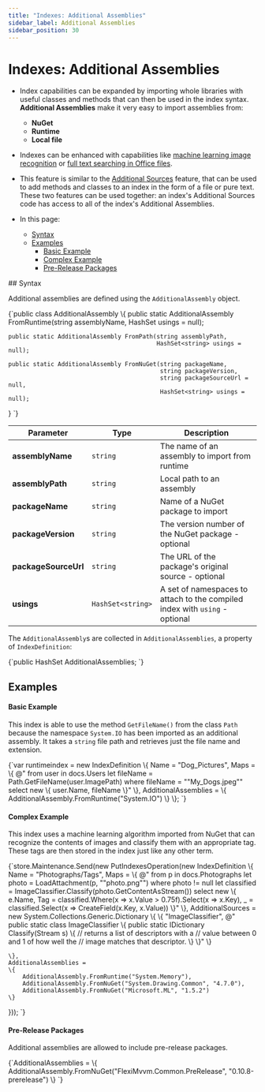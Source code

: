 ```yaml
---
title: "Indexes: Additional Assemblies"
sidebar_label: Additional Assemblies
sidebar_position: 30
---
```



# Indexes: Additional Assemblies
<Admonition type="note" title="Note">

* Index capabilities can be expanded by importing whole libraries 
  with useful classes and methods that can then be used in the index syntax.  
  **Additional Assemblies** make it very easy to import assemblies from:  
   * **NuGet**  
   * **Runtime**  
   * **Local file**  

* Indexes can be enhanced with capabilities like [machine learning image recognition](https://ayende.com/blog/192001-B/using-machine-learning-with-ravendb) 
  or [full text searching in Office files](https://ayende.com/blog/192385-A/ravendb-5-1-features-searching-in-office-documents).  

* This feature is similar to the [Additional Sources](../indexes/extending-indexes) feature, 
  that can be used to add methods and classes to an index in the form of a file or pure text.  
  These two features can be used together: an index's Additional Sources code has access to 
  all of the index's Additional Assemblies.  

* In this page:  
   * [Syntax](../indexes/additional-assemblies#syntax)  
   * [Examples](../indexes/additional-assemblies#examples)  
       * [Basic Example](../indexes/additional-assemblies#basic-example)
       * [Complex Example](../indexes/additional-assemblies#complex-example)
       * [Pre-Release Packages](../indexes/additional-assemblies#pre-release-packages)

</Admonition>
## Syntax

Additional assemblies are defined using the `AdditionalAssembly` object.

<TabItem value="something" label="csharp">
<CodeBlock language="csharp">
{`public class AdditionalAssembly
\{
    public static AdditionalAssembly FromRuntime(string assemblyName, 
                                                 HashSet<string> usings = null);

    public static AdditionalAssembly FromPath(string assemblyPath, 
                                              HashSet<string> usings = null);

    public static AdditionalAssembly FromNuGet(string packageName, 
                                               string packageVersion, 
                                               string packageSourceUrl = null, 
                                               HashSet<string> usings = null);
\}
`}
</CodeBlock>
</TabItem>

| Parameter | Type | Description |
| - | - | - |
| **assemblyName** | `string` | The name of an assembly to import from runtime |
| **assemblyPath** | `string` | Local path to an assembly |
| **packageName** | `string` | Name of a NuGet package to import |
| **packageVersion** | `string` | The version number of the NuGet package - optional |
| **packageSourceUrl** | `string` | The URL of the package's original source - optional |
| **usings** | `HashSet<string>` | A set of namespaces to attach to the compiled index with `using` - optional |
The `AdditionalAssembly`s are collected in `AdditionalAssemblies`, a property of 
`IndexDefinition`:  

<TabItem value="something" label="csharp">
<CodeBlock language="csharp">
{`public HashSet<AdditionalAssembly> AdditionalAssemblies;
`}
</CodeBlock>
</TabItem>



## Examples

#### Basic Example

This index is able to use the method `GetFileName()` from the class `Path` 
because the namespace `System.IO` has been imported as an additional assembly. 
It takes a `string` file path and retrieves just the file name and extension.  

<TabItem value="something-something" label="simple_index">
<CodeBlock language="csharp">
{`var runtimeindex = new IndexDefinition
\{
    Name = "Dog_Pictures",
    Maps = \{ @"
        from user in docs.Users
        let fileName = Path.GetFileName(user.ImagePath)
        where fileName = ""My_Dogs.jpeg""
        select new \{
            user.Name,
            fileName
        \}"
    \},
    AdditionalAssemblies = \{
        AdditionalAssembly.FromRuntime("System.IO")
    \}
\};
`}
</CodeBlock>
</TabItem>

#### Complex Example

This index uses a machine learning algorithm imported from NuGet that can 
recognize the contents of images and classify them with an appropriate tag. 
These tags are then stored in the index just like any other term.  

<TabItem value="something-something" label="complex_index">
<CodeBlock language="csharp">
{`store.Maintenance.Send(new PutIndexesOperation(new IndexDefinition
\{
    Name = "Photographs/Tags",
    Maps =
    \{
        @"
        from p in docs.Photographs
        let photo = LoadAttachment(p, ""photo.png"")
        where photo != null
        let classified =  ImageClassifier.Classify(photo.GetContentAsStream())
        select new \{
            e.Name,
            Tag = classified.Where(x => x.Value > 0.75f).Select(x => x.Key),
            _ = classified.Select(x => CreateField(x.Key, x.Value))
        \}"
    \},
    AdditionalSources = new System.Collections.Generic.Dictionary<string, string>
    \{
        \{
            "ImageClassifier", 
            @"
            public static class ImageClassifier
            \{
                public static IDictionary<string, float> Classify(Stream s)
                \{
                    // returns a list of descriptors with a
                    // value between 0 and 1 of how well the
                    // image matches that descriptor.
                \}
            \}"
        \}

    \},
    AdditionalAssemblies =
    \{
        AdditionalAssembly.FromRuntime("System.Memory"),
        AdditionalAssembly.FromNuGet("System.Drawing.Common", "4.7.0"),
        AdditionalAssembly.FromNuGet("Microsoft.ML", "1.5.2")
    \}
\}));
`}
</CodeBlock>
</TabItem>

#### Pre-Release Packages

Additional assemblies are allowed to include pre-release packages.

<TabItem value="something-something" label="prerelease_assembly">
<CodeBlock language="csharp">
{`AdditionalAssemblies = \{
    AdditionalAssembly.FromNuGet("FlexiMvvm.Common.PreRelease", "0.10.8-prerelease")
\}
`}
</CodeBlock>
</TabItem>



